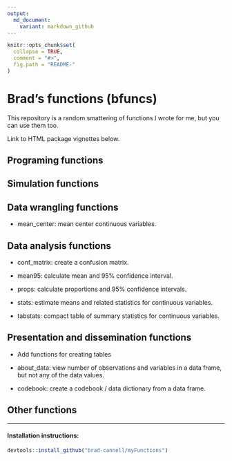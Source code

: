 ```yaml
---
output:
  md_document:
    variant: markdown_github
---
```


<!-- README.md is generated from README.Rmd. Please edit that file -->

```r
knitr::opts_chunk$set(
  collapse = TRUE,
  comment = "#>",
  fig.path = "README-"
)
```

# Brad's functions (bfuncs)

This repository is a random smattering of functions I wrote for me, but you can use them too.

Link to HTML package vignettes below.

## Programing functions

## Simulation functions

## Data wrangling functions

* mean_center: mean center continuous variables.

## Data analysis functions

* conf_matrix: create a confusion matrix.

* mean95: calculate mean and 95% confidence interval.

* props: calculate proportions and 95% confidence intervals.

* stats: estimate means and related statistics for continuous variables.

* tabstats: compact table of summary statistics for continuous variables.

## Presentation and dissemination functions

* Add functions for creating tables

* about_data: view number of observations and variables in a data frame, but not any of the data values.

* codebook: create a codebook / data dictionary from a data frame.

## Other functions

-------------------------------------------------------------------------------

#### Installation instructions:
```r
devtools::install_github("brad-cannell/myFunctions")
```


